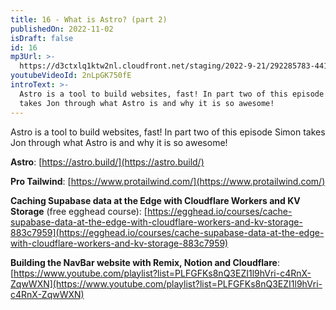 ```yaml
---
title: 16 - What is Astro? (part 2)
publishedOn: 2022-11-02
isDraft: false
id: 16
mp3Url: >-
  https://d3ctxlq1ktw2nl.cloudfront.net/staging/2022-9-21/292285783-44100-2-f38870285c8f1.m4a
youtubeVideoId: 2nLpGK750fE
introText: >-
  Astro is a tool to build websites, fast! In part two of this episode Simon
  takes Jon through what Astro is and why it is so awesome!
---
```

Astro is a tool to build websites, fast! In part two of this episode Simon takes Jon through what Astro is and why it is so awesome!

**Astro**: [https://astro.build/](https://astro.build/)

**Pro Tailwind**: [https://www.protailwind.com/](https://www.protailwind.com/)

**Caching Supabase data at the Edge with Cloudflare Workers and KV Storage** (free egghead course): [https://egghead.io/courses/cache-supabase-data-at-the-edge-with-cloudflare-workers-and-kv-storage-883c7959](https://egghead.io/courses/cache-supabase-data-at-the-edge-with-cloudflare-workers-and-kv-storage-883c7959)

**Building the NavBar website with Remix, Notion and Cloudflare**: [https://www.youtube.com/playlist?list=PLFGFKs8nQ3EZI1l9hVri-c4RnX-ZqwWXN](https://www.youtube.com/playlist?list=PLFGFKs8nQ3EZI1l9hVri-c4RnX-ZqwWXN)
